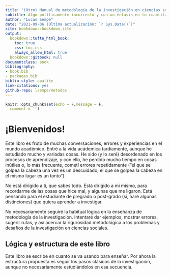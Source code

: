 ```yaml
---
title: "(Otro) Manual de metodología de la investigación en ciencias sociales"
subtitle: Algo políticamente incorrecto y con un énfasis en lo cuantitativo
author: "Lucas Sempé"
date: "2021-09-06 (Última actualización: `r Sys.Date()`)"
site: bookdown::bookdown_site
output:
  bookdown::tufte_html_book:
    toc: true
    css: toc.css
    always_allow_html: true
  bookdown::gitbook: null
documentclass: book
bibliography:
- book.bib
- packages.bib
biblio-style: apalike
link-citations: yes
github-repo: lsempe/metodos
---
```


```r
knitr::opts_chunk$set(echo = F,message = F,
  comment = '')

```

# ¡Bienvenidos!

Este libro es fruto de muchas conversaciones, errores y experiencias en el mundo académico. Entré a la vida acádemica tardíamente, aunque he estudiado mucho y variadas cosas. He sido (y lo seré) desordenado en los procesos de aprendizaje, y con ello, he perdido mucho tiempo en cosas inútiles o, lo más frecuente, cometí errores repetidamente ("el que se golpea la cabeza una vez es un descuidado; el que se golpea la cabeza en el mismo lugar es un tonto").

No está dirigido a ti, que sabes todo. Está dirigido a mi mismo, para recordarme de las cosas que hice mal, y algunas que me ligaron. Está pensando para el estudiante de pregrado o post-grado (sí, haré algunas distinciones) que quiera aprender a investigar. 

No necesariamente seguiré la habitual lógica en la enseñanza de metodología de la investigación. Intentaré dar ejemplos, mostrar errores, sugerir rutas, y así acercar la rigurosidad metodológica a los problemas y desafíos de la investigación en ciencias sociales.

## Lógica y estructura de este libro

Este libro se escribe en cuanto se va usando para enseñar. Por ahora la estructura propuesta es seguir los pasos clásicos de la investigación, aunque no necesariamente estudiándolos en esa secuencia.



